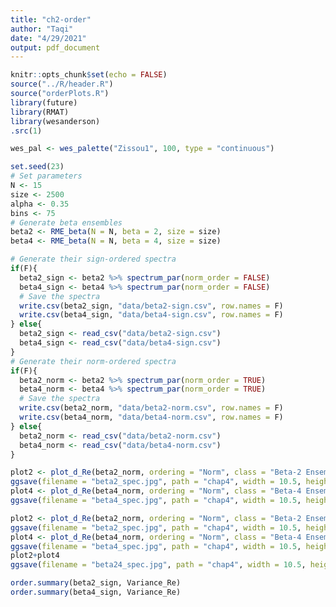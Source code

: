 ```yaml
---
title: "ch2-order"
author: "Taqi"
date: "4/29/2021"
output: pdf_document
---
```


```r
knitr::opts_chunk$set(echo = FALSE)
source("../R/header.R")
source("orderPlots.R")
library(future)
library(RMAT)
library(wesanderson)
.src(1)
```

```r
wes_pal <- wes_palette("Zissou1", 100, type = "continuous")
```

```r
set.seed(23)
# Set parameters
N <- 15
size <- 2500
alpha <- 0.35
bins <- 75
# Generate beta ensembles
beta2 <- RME_beta(N = N, beta = 2, size = size)
beta4 <- RME_beta(N = N, beta = 4, size = size)
```

```r
# Generate their sign-ordered spectra
if(F){
  beta2_sign <- beta2 %>% spectrum_par(norm_order = FALSE)
  beta4_sign <- beta4 %>% spectrum_par(norm_order = FALSE)
  # Save the spectra
  write.csv(beta2_sign, "data/beta2-sign.csv", row.names = F) 
  write.csv(beta4_sign, "data/beta4-sign.csv", row.names = F) 
} else{
  beta2_sign <- read_csv("data/beta2-sign.csv")
  beta4_sign <- read_csv("data/beta4-sign.csv")
}
# Generate their norm-ordered spectra
if(F){
  beta2_norm <- beta2 %>% spectrum_par(norm_order = TRUE)
  beta4_norm <- beta4 %>% spectrum_par(norm_order = TRUE)
  # Save the spectra
  write.csv(beta2_norm, "data/beta2-norm.csv", row.names = F) 
  write.csv(beta4_norm, "data/beta4-norm.csv", row.names = F) 
} else{
  beta2_norm <- read_csv("data/beta2-norm.csv")
  beta4_norm <- read_csv("data/beta4-norm.csv")
}
```

```r
plot2 <- plot_d_Re(beta2_norm, ordering = "Norm", class = "Beta-2 Ensemble") + ylim(c(0,1.3))
ggsave(filename = "beta2_spec.jpg", path = "chap4", width = 10.5, height = 5.25)
plot4 <- plot_d_Re(beta4_norm, ordering = "Norm", class = "Beta-4 Ensemble") + ylim(c(0,1.3))
ggsave(filename = "beta4_spec.jpg", path = "chap4", width = 10.5, height = 5.25)
```


```r
plot2 <- plot_d_Re(beta2_norm, ordering = "Norm", class = "Beta-2 Ensemble") + ylim(c(0,1.3))
ggsave(filename = "beta2_spec.jpg", path = "chap4", width = 10.5, height = 5.25)
plot4 <- plot_d_Re(beta4_norm, ordering = "Norm", class = "Beta-4 Ensemble") + ylim(c(0,1.3)) + labs(y = "") + theme(legend.position = "none")
ggsave(filename = "beta4_spec.jpg", path = "chap4", width = 10.5, height = 5.25)
plot2+plot4
ggsave(filename = "beta24_spec.jpg", path = "chap4", width = 10.5, height = 5.25)
```

```r
order.summary(beta2_sign, Variance_Re)
order.summary(beta4_sign, Variance_Re)
```

